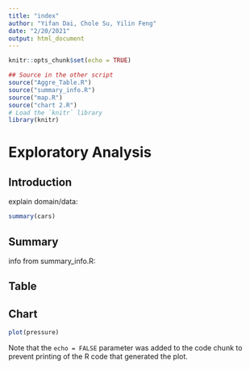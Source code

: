 ```yaml
---
title: "index"
author: "Yifan Dai, Chole Su, Yilin Feng"
date: "2/20/2021"
output: html_document
---
```


```r
knitr::opts_chunk$set(echo = TRUE)
```

```r
## Source in the other script
source("Aggre_Table.R")
source("summary_info.R")
source("map.R")
source("chart 2.R")
# Load the `knitr` library
library(knitr)
```
# Exploratory Analysis
## Introduction 
explain domain/data: 

```r
summary(cars)
```

## Summary
info from summary_info.R: 

## Table

## Chart


```r
plot(pressure)
```

Note that the `echo = FALSE` parameter was added to the code chunk to prevent printing of the R code that generated the plot.
